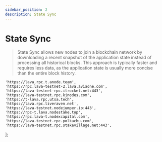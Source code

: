```yaml
---
sidebar_position: 2
description: State Sync
---
```


# State Sync

> State Sync allows new nodes to join a blockchain network by downloading a recent snapshot of the application state instead of processing all historical blocks. This approach is typically faster and requires less data, as the application state is usually more concise than the entire block history.



	'https://lava.rpc.t.anode.team',
	'https://rpc.lava-testnet-2.lava.aviaone.com',
	'https://lava-testnet-rpc.itrocket.net:443',
	'https://lava-testnet.rpc.kjnodes.com',
	'https://t-lava.rpc.utsa.tech',
	'https://lava.rpc.liveraven.net',
	'https://lava-testnet.nodejumper.io:443',
  	'https://rpc-t.lava.nodestake.top',
  	'https://rpc.lava-t.nodexcapital.com',
 	'https://lava-testnet-rpc.polkachu.com',
  	'https://lava-testnet.rpc.stakevillage.net:443',
];

<SelectPaste endpoints={endpoints} codeTemplate={stateSync} tip="Click on any RPC to paste it into the code block." />
